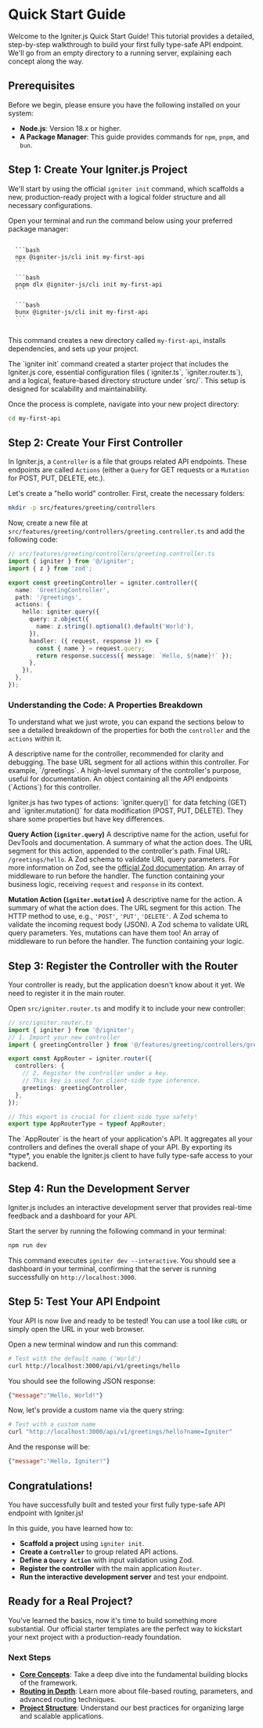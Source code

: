 # Quick Start Guide

Welcome to the Igniter.js Quick Start Guide! This tutorial provides a detailed, step-by-step walkthrough to build your first fully type-safe API endpoint. We'll go from an empty directory to a running server, explaining each concept along the way.

## Prerequisites

Before we begin, please ensure you have the following installed on your system:

*   **Node.js**: Version 18.x or higher.
*   **A Package Manager**: This guide provides commands for `npm`, `pnpm`, and `bun`.

## Step 1: Create Your Igniter.js Project

We'll start by using the official `igniter init` command, which scaffolds a new, production-ready project with a logical folder structure and all necessary configurations.

Open your terminal and run the command below using your preferred package manager:

<CodeGroup>
  <Code title="npm">
  ```bash
  npx @igniter-js/cli init my-first-api
  ```
  </Code>
  <Code title="pnpm">
  ```bash
  pnpm dlx @igniter-js/cli init my-first-api
  ```
  </Code>
  <Code title="bun">
  ```bash
  bunx @igniter-js/cli init my-first-api
  ```
  </Code>
</CodeGroup>

This command creates a new directory called `my-first-api`, installs dependencies, and sets up your project.

<Callout type="info" title="What did the CLI just do?">
  The `igniter init` command created a starter project that includes the Igniter.js core, essential configuration files (`igniter.ts`, `igniter.router.ts`), and a logical, feature-based directory structure under `src/`. This setup is designed for scalability and maintainability.
</Callout>

Once the process is complete, navigate into your new project directory:

```bash
cd my-first-api
```

## Step 2: Create Your First Controller

In Igniter.js, a `Controller` is a file that groups related API endpoints. These endpoints are called `Actions` (either a `Query` for GET requests or a `Mutation` for POST, PUT, DELETE, etc.).

Let's create a "hello world" controller. First, create the necessary folders:

```bash
mkdir -p src/features/greeting/controllers
```

Now, create a new file at `src/features/greeting/controllers/greeting.controller.ts` and add the following code:

```typescript
// src/features/greeting/controllers/greeting.controller.ts
import { igniter } from '@/igniter';
import { z } from 'zod';

export const greetingController = igniter.controller({
  name: 'GreetingController',
  path: '/greetings',
  actions: {
    hello: igniter.query({
      query: z.object({
        name: z.string().optional().default('World'),
      }),
      handler: ({ request, response }) => {
        const { name } = request.query;
        return response.success({ message: `Hello, ${name}!` });
      },
    }),
  },
});
```

### Understanding the Code: A Properties Breakdown

To understand what we just wrote, you can expand the sections below to see a detailed breakdown of the properties for both the `controller` and the `actions` within it.

<Accordion title="igniter.controller Properties">
  <Field name="name" type="string" required>
    A descriptive name for the controller, recommended for clarity and debugging.
  </Field>
  <Field name="path" type="string" required>
    The base URL segment for all actions within this controller. For example, `/greetings`.
  </Field>
  <Field name="description" type="string">
    A high-level summary of the controller's purpose, useful for documentation.
  </Field>
  <Field name="actions" type="object" required>
    An object containing all the API endpoints (`Actions`) for this controller.
  </Field>
</Accordion>

<Accordion title="Action Properties (Query vs. Mutation)">
  <p className="text-sm text-muted-foreground mb-4">
    Igniter.js has two types of actions: `igniter.query()` for data fetching (GET) and `igniter.mutation()` for data modification (POST, PUT, DELETE). They share some properties but have key differences.
  </p>

  **Query Action (`igniter.query`)**
  <Field name="name" type="string">
    A descriptive name for the action, useful for DevTools and documentation.
  </Field>
  <Field name="description" type="string">
    A summary of what the action does.
  </Field>
  <Field name="path" type="string" required>
    The URL segment for this action, appended to the controller's path. Final URL: `/greetings/hello`.
  </Field>
  <Field name="query" type="object">
    A Zod schema to validate URL query parameters. For more information on Zod, see the <a href="https://zod.dev/" target="_blank" rel="noopener noreferrer" className="text-primary hover:underline">official Zod documentation</a>.
  </Field>
  <Field name="use" type="array">
    An array of middleware to run before the handler.
  </Field>
  <Field name="handler" type="object" required>
    The function containing your business logic, receiving `request` and `response` in its context.
  </Field>

  **Mutation Action (`igniter.mutation`)**
  <Field name="name" type="string">
    A descriptive name for the action.
  </Field>
  <Field name="description" type="string">
    A summary of what the action does.
  </Field>
  <Field name="path" type="string" required>
    The URL segment for this action.
  </Field>
  <Field name="method" type="string" required>
    The HTTP method to use, e.g., `'POST'`, `'PUT'`, `'DELETE'`.
  </Field>
  <Field name="body" type="object">
    A Zod schema to validate the incoming request body (JSON).
  </Field>
  <Field name="query" type="object">
    A Zod schema to validate URL query parameters. Yes, mutations can have them too!
  </Field>
  <Field name="use" type="array">
    An array of middleware to run before the handler.
  </Field>
  <Field name="handler" type="object" required>
    The function containing your logic.
  </Field>
</Accordion>

## Step 3: Register the Controller with the Router

Your controller is ready, but the application doesn't know about it yet. We need to register it in the main router.

Open `src/igniter.router.ts` and modify it to include your new controller:

```typescript
// src/igniter.router.ts
import { igniter } from '@/igniter';
// 1. Import your new controller
import { greetingController } from '@/features/greeting/controllers/greeting.controller';

export const AppRouter = igniter.router({
  controllers: {
    // 2. Register the controller under a key.
    // This key is used for client-side type inference.
    greetings: greetingController,
  },
});

// This export is crucial for client-side type safety!
export type AppRouterType = typeof AppRouter;
```

<Callout type="info" title="What is the AppRouter?">
  The `AppRouter` is the heart of your application's API. It aggregates all your controllers and defines the overall shape of your API. By exporting its *type*, you enable the Igniter.js client to have fully type-safe access to your backend.
</Callout>

## Step 4: Run the Development Server

Igniter.js includes an interactive development server that provides real-time feedback and a dashboard for your API.

Start the server by running the following command in your terminal:

```bash
npm run dev
```

This command executes `igniter dev --interactive`. You should see a dashboard in your terminal, confirming that the server is running successfully on `http://localhost:3000`.

## Step 5: Test Your API Endpoint

Your API is now live and ready to be tested! You can use a tool like `cURL` or simply open the URL in your web browser.

Open a new terminal window and run this command:

```bash
# Test with the default name ('World')
curl http://localhost:3000/api/v1/greetings/hello
```
You should see the following JSON response:
```json
{"message":"Hello, World!"}
```
Now, let's provide a custom name via the query string:
```bash
# Test with a custom name
curl "http://localhost:3000/api/v1/greetings/hello?name=Igniter"
```
And the response will be:
```json
{"message":"Hello, Igniter!"}
```
## Congratulations!

You have successfully built and tested your first fully type-safe API endpoint with Igniter.js!

In this guide, you have learned how to:
-   **Scaffold a project** using `igniter init`.
-   **Create a `Controller`** to group related API actions.
-   **Define a `Query Action`** with input validation using Zod.
-   **Register the controller** with the main application `Router`.
-   **Run the interactive development server** and test your endpoint.

## Ready for a Real Project?

You've learned the basics, now it's time to build something more substantial. Our official starter templates are the perfect way to kickstart your next project with a production-ready foundation.

<TemplateShowcase />

### Next Steps

*   **[Core Concepts](/docs/core-concepts/the-igniter-builder)**: Take a deep dive into the fundamental building blocks of the framework.
*   **[Routing in Depth](/docs/core-concepts/routing)**: Learn more about file-based routing, parameters, and advanced routing techniques.
*   **[Project Structure](/docs/getting-started/project-structure)**: Understand our best practices for organizing large and scalable applications.